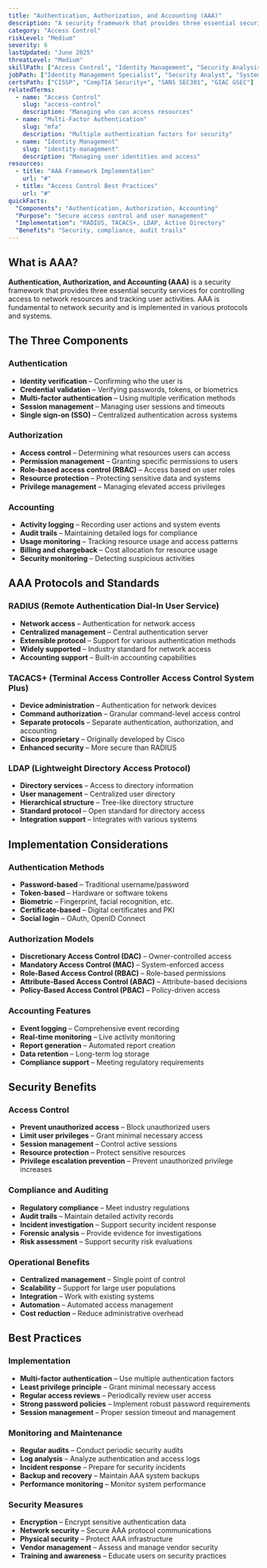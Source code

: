 ```yaml
---
title: "Authentication, Authorization, and Accounting (AAA)"
description: "A security framework that provides three essential security services: verifying user identity, controlling access to resources, and tracking user activities"
category: "Access Control"
riskLevel: "Medium"
severity: 6
lastUpdated: "June 2025"
threatLevel: "Medium"
skillPath: ["Access Control", "Identity Management", "Security Analysis", "System Administration"]
jobPath: ["Identity Management Specialist", "Security Analyst", "System Administrator", "Access Control Manager"]
certsPath: ["CISSP", "CompTIA Security+", "SANS SEC301", "GIAC GSEC"]
relatedTerms:
  - name: "Access Control"
    slug: "access-control"
    description: "Managing who can access resources"
  - name: "Multi-Factor Authentication"
    slug: "mfa"
    description: "Multiple authentication factors for security"
  - name: "Identity Management"
    slug: "identity-management"
    description: "Managing user identities and access"
resources:
  - title: "AAA Framework Implementation"
    url: "#"
  - title: "Access Control Best Practices"
    url: "#"
quickFacts:
  "Components": "Authentication, Authorization, Accounting"
  "Purpose": "Secure access control and user management"
  "Implementation": "RADIUS, TACACS+, LDAP, Active Directory"
  "Benefits": "Security, compliance, audit trails"
---
```


## What is AAA?

**Authentication, Authorization, and Accounting (AAA)** is a security framework that provides three essential security services for controlling access to network resources and tracking user activities. AAA is fundamental to network security and is implemented in various protocols and systems.

## The Three Components

### **Authentication**
- **Identity verification** – Confirming who the user is
- **Credential validation** – Verifying passwords, tokens, or biometrics
- **Multi-factor authentication** – Using multiple verification methods
- **Session management** – Managing user sessions and timeouts
- **Single sign-on (SSO)** – Centralized authentication across systems

### **Authorization**
- **Access control** – Determining what resources users can access
- **Permission management** – Granting specific permissions to users
- **Role-based access control (RBAC)** – Access based on user roles
- **Resource protection** – Protecting sensitive data and systems
- **Privilege management** – Managing elevated access privileges

### **Accounting**
- **Activity logging** – Recording user actions and system events
- **Audit trails** – Maintaining detailed logs for compliance
- **Usage monitoring** – Tracking resource usage and access patterns
- **Billing and chargeback** – Cost allocation for resource usage
- **Security monitoring** – Detecting suspicious activities

## AAA Protocols and Standards

### **RADIUS (Remote Authentication Dial-In User Service)**
- **Network access** – Authentication for network access
- **Centralized management** – Central authentication server
- **Extensible protocol** – Support for various authentication methods
- **Widely supported** – Industry standard for network access
- **Accounting support** – Built-in accounting capabilities

### **TACACS+ (Terminal Access Controller Access Control System Plus)**
- **Device administration** – Authentication for network devices
- **Command authorization** – Granular command-level access control
- **Separate protocols** – Separate authentication, authorization, and accounting
- **Cisco proprietary** – Originally developed by Cisco
- **Enhanced security** – More secure than RADIUS

### **LDAP (Lightweight Directory Access Protocol)**
- **Directory services** – Access to directory information
- **User management** – Centralized user directory
- **Hierarchical structure** – Tree-like directory structure
- **Standard protocol** – Open standard for directory access
- **Integration support** – Integrates with various systems

## Implementation Considerations

### **Authentication Methods**
- **Password-based** – Traditional username/password
- **Token-based** – Hardware or software tokens
- **Biometric** – Fingerprint, facial recognition, etc.
- **Certificate-based** – Digital certificates and PKI
- **Social login** – OAuth, OpenID Connect

### **Authorization Models**
- **Discretionary Access Control (DAC)** – Owner-controlled access
- **Mandatory Access Control (MAC)** – System-enforced access
- **Role-Based Access Control (RBAC)** – Role-based permissions
- **Attribute-Based Access Control (ABAC)** – Attribute-based decisions
- **Policy-Based Access Control (PBAC)** – Policy-driven access

### **Accounting Features**
- **Event logging** – Comprehensive event recording
- **Real-time monitoring** – Live activity monitoring
- **Report generation** – Automated report creation
- **Data retention** – Long-term log storage
- **Compliance support** – Meeting regulatory requirements

## Security Benefits

### **Access Control**
- **Prevent unauthorized access** – Block unauthorized users
- **Limit user privileges** – Grant minimal necessary access
- **Session management** – Control active sessions
- **Resource protection** – Protect sensitive resources
- **Privilege escalation prevention** – Prevent unauthorized privilege increases

### **Compliance and Auditing**
- **Regulatory compliance** – Meet industry regulations
- **Audit trails** – Maintain detailed activity records
- **Incident investigation** – Support security incident response
- **Forensic analysis** – Provide evidence for investigations
- **Risk assessment** – Support security risk evaluations

### **Operational Benefits**
- **Centralized management** – Single point of control
- **Scalability** – Support for large user populations
- **Integration** – Work with existing systems
- **Automation** – Automated access management
- **Cost reduction** – Reduce administrative overhead

## Best Practices

### **Implementation**
- **Multi-factor authentication** – Use multiple authentication factors
- **Least privilege principle** – Grant minimal necessary access
- **Regular access reviews** – Periodically review user access
- **Strong password policies** – Implement robust password requirements
- **Session management** – Proper session timeout and management

### **Monitoring and Maintenance**
- **Regular audits** – Conduct periodic security audits
- **Log analysis** – Analyze authentication and access logs
- **Incident response** – Prepare for security incidents
- **Backup and recovery** – Maintain AAA system backups
- **Performance monitoring** – Monitor system performance

### **Security Measures**
- **Encryption** – Encrypt sensitive authentication data
- **Network security** – Secure AAA protocol communications
- **Physical security** – Protect AAA infrastructure
- **Vendor management** – Assess and manage vendor security
- **Training and awareness** – Educate users on security practices 